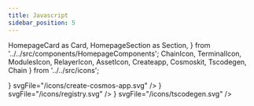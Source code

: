 ```yaml
---
title: Javascript
sidebar_position: 5
---
```


  HomepageCard as Card,
  HomepageSection as Section,
} from '../../src/components/HomepageComponents';
  ChainIcon,
  TerminalIcon,
  ModulesIcon,
  RelayerIcon,
  AssetIcon,
  Createapp,
  Cosmoskit,
  Tscodegen,
  Chain
} from '../../src/icons';


<Section title="Interacting with Osmosis with Javascript" id="web-sdks" hasSubSections >

   <Section>
  <Card
    title="Cosmos Kit"
    description="A wallet adapter for react with mobile WalletConnect support for the Cosmos ecosystem."
    to="https://github.com/cosmology-tech/cosmos-kit"
    icon=""
    svgFile="/icons/bag.svg"
  />
  <Card
    title="Create Cosmos App"
    description="Set up a modern Cosmos app by running one command"
    to="https://github.com/cosmology-tech/create-cosmos-app"
    icon={<Createapp />}
    svgFile="/icons/create-cosmos-app.svg"
  />
  <Card
    title="Chain Registry"
    description="The npm package for the Official Cosmos chain registry"
    to="https://github.com/cosmology-tech/chain-registry"
    icon={<Cosmoskit />}
    svgFile="/icons/registry.svg"
  />
  <Card
    title="TS Codegen"
    description="The quickest and easiest way to interact with CosmWasm Contracts"
    to="https://github.com/CosmWasm/ts-codegen"
    icon={<Tscodegen />}
    svgFile="/icons/tscodegen.svg"
  />   
  


 
  </Section>

  </Section>

